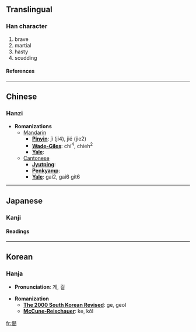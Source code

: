 ==Translingual==
===Han character===
{{Han char|rad=人|as=09|sn=11|four=2622<sub>7</sub>|canj=人日心女 (OAPV)}}
# brave
# martial
# hasty
# scudding
====References====
{{Han ref|kx=0110.040|dkj=00836|dj=0234.010|hdz=10191.010|uh=5048|ud=20552|bh=D455|bd=54357}}
----

==Chinese==
===Hanzi===


* '''Romanizations'''
** [[Mandarin]]
*** '''[[Pinyin]]''': jì (ji4), jié (jie2)
*** '''[[Wade-Giles]]''': chi<sup>4</sup>, chieh<sup>2</sup>
*** '''[[Yale]]''': 
**[[Cantonese]]
***'''[[Jyutping]]''':
***'''[[Penkyamp]]''': 
***'''[[Yale]]''': gai2, gai6 git6


----
==Japanese==
===Kanji===
{{ja-kanji|grade=|rs=人09}}
====Readings====
{{ja-readings|on=[[けつ]] (ketsu), [[けい]] (kei), [[げ]] (ge)|kun=[[いこう]] (ikou)}}


----
==Korean==
===Hanja===

* '''Pronunciation''': 게, 걸

* '''Romanization'''
** '''[[The 2000 South Korean Revised Romanization|The 2000 South Korean Revised]]''': ge, geol
** '''[[McCune-Reischauer]]''': ke, kŏl


[[fr:偈]]